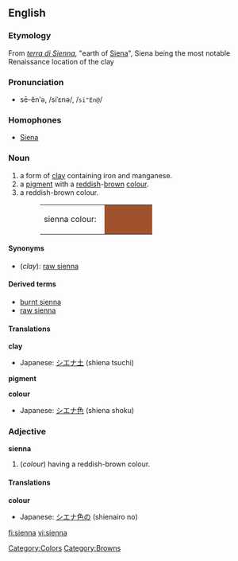 {{wikipedia}}
==English==
===Etymology===
From {{It.}} ''[[terra di Sienna]]'', "earth of [[Siena]]", Siena being the most notable Renaissance location of the clay

===Pronunciation===
*sē-ĕnʹə, /siˈɛnə/, /<tt>si"En@</tt>/

===Homophones===
*[[Siena]]

===Noun===
{{wikipedia}}
{{en-noun}}

#a form of [[clay]] containing iron and manganese.
#a [[pigment]] with a [[red]]dish-[[brown]] [[color|colour]].
#a reddish-brown colour.
#:<table><tr><td>sienna colour: &nbsp;</td><td bgcolor="#A0522D" width="80">&nbsp; </td></tr></table>

====Synonyms====
*(''clay''): [[raw sienna]]

====Derived terms====
*[[burnt sienna]]
*[[raw sienna]]

====Translations====

'''clay'''
{{top}}
*Japanese: [[シエナ土]] (shiena tsuchi)
{{mid}}
{{bottom}}

'''pigment'''
{{top}}
{{mid}}
{{bottom}}

'''colour'''
{{top}}
*Japanese: [[シエナ色]] (shiena shoku)
{{mid}}
{{bottom}}

===Adjective===
'''sienna'''
#(''colour'') having a reddish-brown colour.

====Translations====
'''colour'''
{{top}}
*Japanese: [[シエナ色]]の (shienairo no)
{{mid}}
{{bottom}}

[[Category:Colors]]
[[Category:Browns]]

[[fi:sienna]]
[[vi:sienna]]